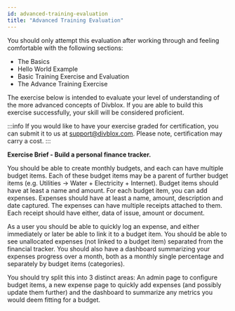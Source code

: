```yaml
---
id: advanced-training-evaluation
title: "Advanced Training Evaluation"
---
```



You should only attempt this evaluation after working through and feeling comfortable with the following sections:

-   The Basics
-   Hello World Example
-   Basic Training Exercise and Evaluation
-   The Advance Training Exercise

The exercise below is intended to evaluate your level of understanding of the more advanced concepts of Divblox. If you are able to build this exercise successfully, your skill will be considered proficient.

:::info
If you would like to have your exercise graded for certification, you can submit it to us at support@divblox.com. Please note, certification may carry a cost.
:::

**Exercise Brief - Build a personal finance tracker.**

You should be able to create monthly budgets, and each can have multiple budget items. Each of these budget items may be a parent of further budget items (e.g. Utilities -> Water + Electricity + Internet). Budget items should have at least a name and amount. For each budget item, you can add expenses. Expenses should have at least a name, amount, description and date captured. The expenses can have multiple receipts attached to them. Each receipt should have either, data of issue, amount or document.

As a user you should be able to quickly log an expense, and either immediately or later be able to link it to a budget item. You should be able to see unallocated expenses (not linked to a budget item) separated from the financial tracker. You should also have a dashboard summarizing your expenses progress over a month, both as a monthly single percentage and separately by budget items (categories).

You should try split this into 3 distinct areas: An admin page to configure budget items, a new expense page to quickly add expenses (and possibly update them further) and the dashboard to summarize any metrics you would deem fitting for a budget.

